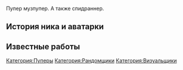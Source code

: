 {{Инфобокс для пуперов
|title2=Shar
|другие_ники=
|image3=[[Файл:Shar.jpg|left]]
|caption3=Пример
|сферы_творчества=RYTP, RYTPMV, спидраны
|год_начала=2013
|image4=Пример
|caption4=Пример
|имя_фамилия=
|дата_рождения=
|место_проживания=
|ссылки=*[https://www.youtube.com/user/nok3a897CU Youtube]
*[https://www.twitch.tv/sharusachev Twitch]
*[https://twitter.com/sharkov63 Twitter]
}}
Пупер музпупер. А также спидраннер.
== История ника и аватарки ==

== Известные работы ==

[[Категория:Пуперы]]
[[Категория:Рандомщики]]
[[Категория:Визуальщики]]